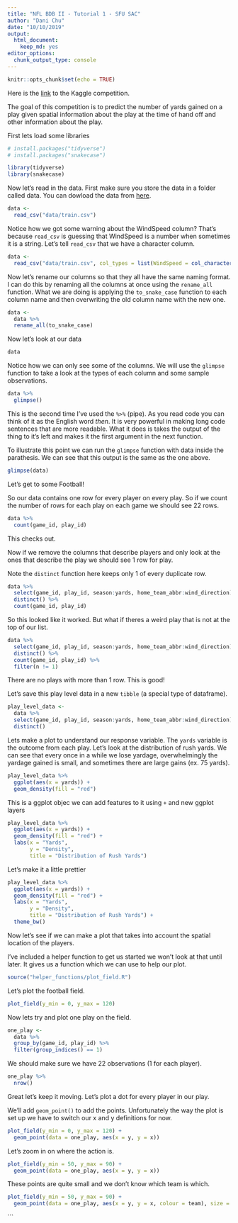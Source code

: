 ```yaml
---
title: "NFL BDB II - Tutorial 1 - SFU SAC"
author: "Dani Chu"
date: "10/10/2019"
output: 
  html_document: 
    keep_md: yes
editor_options: 
  chunk_output_type: console
---
```


```r
knitr::opts_chunk$set(echo = TRUE)
```

Here is the [link](https://www.kaggle.com/c/nfl-big-data-bowl-2020/overview) to the Kaggle competition.

The goal of this competition is to predict the number of yards gained on a play given spatial information about the play at the time of hand off and other information about the play. 

First lets load some libraries

```r
# install.packages("tidyverse")
# install.packages("snakecase")

library(tidyverse)
library(snakecase)
```


Now let's read in the data. First make sure you store the data in a folder called data. You can dowload the data from [here](https://www.kaggle.com/c/nfl-big-data-bowl-2020/data).

```r
data <- 
  read_csv("data/train.csv")
```

Notice how we got some warning about the WindSpeed column? That's because `read_csv` is guessing that WindSpeed is a number when sometimes it is a string. Let's tell `read_csv` that we have a character column.

```r
data <- 
  read_csv("data/train.csv", col_types = list(WindSpeed = col_character()))
```

Now let's rename our columns so that they all have the same naming format. I can do this by renaming all the columns at once using the `rename_all` function. What we are doing is applying the `to_snake_case` function to each column name and then overwriting the old column name with the new one.

```r
data <-
  data %>%
  rename_all(to_snake_case)
```

Now let's look at our data

```r
data
```

Notice how we can only see some of the columns. We will use the `glimpse` function to take a look at the types of each column and some sample observations.

```r
data %>%
  glimpse()
```

This is the second time I've used the `%>%` (pipe). As you read code you can think of it as the English word *then*. It is very powerful in making long code sentences that are more readable. What it does is takes the output of the thing to it's left and makes it the first argument in the next function. 

To illustrate this point we can run the `glimpse` function with data inside the parathesis. We can see that this output is the same as the one above.

```r
glimpse(data)
```

Let's get to some Football!

So our data contains one row for every player on every play. So if we count the number of rows for each play on each game we should see 22 rows.

```r
data %>% 
  count(game_id, play_id)
```

This checks out.

Now if we remove the columns that describe players and only look at the ones that describe the play we should see 1 row for play.

Note the `distinct` function here keeps only 1 of every duplicate row.

```r
data %>% 
  select(game_id, play_id, season:yards, home_team_abbr:wind_direction) %>%
  distinct() %>%
  count(game_id, play_id)

```

So this looked like it worked. But what if theres a weird play that is not at the top of our list.

```r

data %>% 
  select(game_id, play_id, season:yards, home_team_abbr:wind_direction) %>%
  distinct() %>%
  count(game_id, play_id) %>%
  filter(n != 1)
```

There are no plays with more than 1 row. This is good!

Let's save this play level data in a new `tibble` (a special type of dataframe).

```r
play_level_data <-
  data %>% 
  select(game_id, play_id, season:yards, home_team_abbr:wind_direction) %>%
  distinct()

```

Lets make a plot to understand our response variable. The `yards` variable is the outcome from each play. Let's look at the distribution of rush yards. We can see that every once in a while we lose yardage, overwhelmingly the yardage gained is small, and sometimes there are large gains (ex. 75 yards).

```r
play_level_data %>%
  ggplot(aes(x = yards)) +
  geom_density(fill = "red")
```

This is a ggplot objec we can add features to it using `+` and new ggplot layers

```r
play_level_data %>%
  ggplot(aes(x = yards)) +
  geom_density(fill = "red") +
  labs(x = "Yards",
       y = "Density",
       title = "Distribution of Rush Yards")
```

Let's make it a little prettier

```r
play_level_data %>%
  ggplot(aes(x = yards)) +
  geom_density(fill = "red") +
  labs(x = "Yards",
       y = "Density",
       title = "Distribution of Rush Yards") +
  theme_bw()
```

Now let's see if we can make a plot that takes into account the spatial location of the players.

I've included a helper function to get us started we won't look at that until later. It gives us a function which we can use to help our plot.

```r
source("helper_functions/plot_field.R")
```

Let's plot the football field.

```r
plot_field(y_min = 0, y_max = 120)
```

Now lets try and plot one play on the field.

```r
one_play <-
  data %>%
  group_by(game_id, play_id) %>%
  filter(group_indices() == 1)
```

We should make sure we have 22 observations (1 for each player).

```r
one_play %>%
  nrow()
```

Great let's keep it moving. Let's plot a dot for every player in our play.

We'll add `geom_point()` to add the points. Unfortunately the way the plot is set up we have to switch our x and y definitions for now.


```r
plot_field(y_min = 0, y_max = 120) +
  geom_point(data = one_play, aes(x = y, y = x))
```

Let's zoom in on where the action is.

```r
plot_field(y_min = 50, y_max = 90) +
  geom_point(data = one_play, aes(x = y, y = x))
```

These points are quite small and we don't know which team is which.

```r
plot_field(y_min = 50, y_max = 90) +
  geom_point(data = one_play, aes(x = y, y = x, colour = team), size = 4)
```

```